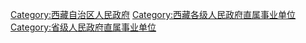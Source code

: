 [[Category:西藏自治区人民政府|Category:西藏自治区人民政府]]
[[Category:西藏各级人民政府直属事业单位‎|Category:西藏各级人民政府直属事业单位‎]]
[[Category:省级人民政府直属事业单位|Category:省级人民政府直属事业单位]]